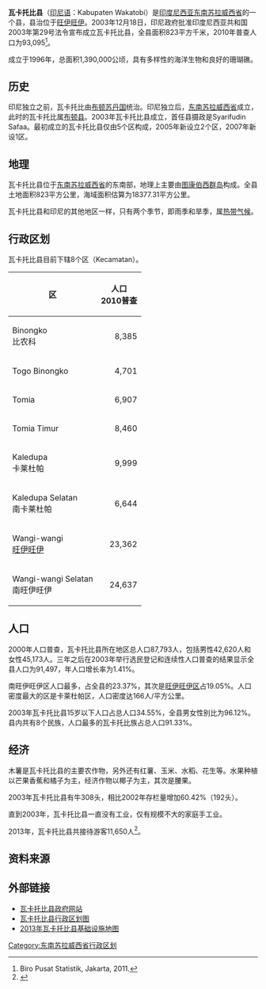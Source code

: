 {{Infobox settlement
| name                   = 瓦卡托比县
| official_name          = 
| native_name            = Kabupaten Wakatobi
| image_skyline          =
| native_name2           =
| nickname               = 
| motto                  = 
| image_size             =
| image_caption          = 
| image_flag             = 
| image_seal             = Lambang Kabupaten Wakatobi.png
| image_shield           = 
| image_map              = Lokasi Sulawesi Tenggara Kabupaten Wakatobi.svg
| mapsize                =
| map_caption            = 
| pushpin_map            = 
| coordinates_display    = 
| coordinates_region     = ID
|subdivision_type       = [[世界政区索引|国家]]
|subdivision_name       = [[印度尼西亚|印度尼西亚]]
|subdivision_type1      = [[印度尼西亚行政区划|省]]
|subdivision_name1      = [[东南苏拉威西省|东南苏拉威西省]]
| subdivision_type2      =
| subdivision_name2      =
| subdivision_type3      =
| subdivision_name3      =
|seat_type     = 首府
|seat     = [[旺伊旺伊|旺伊旺伊]]
| government_type        = 
| leader_title           = 摄政
| leader_name            = H. Arhawi, SE
| leader_title1          = <!-- for places with, say, both a mayor and a city manager -->
| leader_name1           =
| leader_title2          =
| leader_name2           =
| leader_title3          =
| leader_name3           =
| established_title      = <!-- Settled -->
| established_date       =
| established_title2     = <!-- Incorporated (town) -->
| established_date2      =
| established_title3     = <!-- Incorporated (city) -->
| established_date3      =
| area_magnitude         =
| area_total_km2         = 823
| area_total_sq_mi       =
| area_land_km2          = 
| area_land_sq_mi        =
| area_water_km2         = 
| area_water_sq_mi       =
| area_water_percent     =
| area_urban_km2         =
| area_urban_sq_mi       =
| area_metro_km2         =
| area_metro_sq_mi       =
| population_as_of       = 2014
| population             = 
| population_footnotes   =
| population_total               = 94,789
| population_density_km2         = auto
| population_metro               = 
| population_density_metro_km2   = 
| population_urban               =
| population_density_urban_km2   =
| population_blank1_title        =
| population_blank1              =
| population_blank2_title        =
| population_blank2              =
| population_density_blank1_km2 =
| timezone               = [[印度尼西亚时间|WITA]]
| utc_offset             = +8
| timezone_DST           =
| utc_offset_DST         =
| latd  =   
| latm  =  
| lats  =  
| latNS  = 
| longd =  
| longm =  
| longs =  
| longEW = 
| elevation_m            = 
| elevation_ft           =
| postal_code_type       = <!-- enter ZIP code, Postcode, Post code, Postal code... -->
| postal_code            =
| area_code              = +62 040x
|blank_name_sec1          = 
|blank_info_sec1          = 
| website                = [http://www.wakatobikab.go.id/ www.wakatobikab.go.id]
| footnotes              =
}}

'''瓦卡托比县'''（[[印尼语|印尼语]]：Kabupaten Wakatobi）是[[印度尼西亚|印度尼西亚]][[东南苏拉威西省|东南苏拉威西省]]的一个县，县治位于[[旺伊旺伊|旺伊旺伊]]。2003年12月18日，印尼政府批准印度尼西亚共和国2003年第29号法令宣布成立瓦卡托比县，全县面积823平方千米，2010年普查人口为93,095<ref>Biro Pusat Statistik, Jakarta, 2011.</ref>。

{{le|瓦卡托比海上国家公园|Wakatobi National Park}}成立于1996年，总面积1,390,000公顷，具有多样性的海洋生物和良好的珊瑚礁。

==历史==

印尼独立之前，瓦卡托比由[[布顿苏丹国|布顿苏丹国]]统治。印尼独立后，[[东南苏拉威西省|东南苏拉威西省]]成立，此时的瓦卡托比属[[布顿县|布顿县]]。2003年瓦卡托比县成立，首任县摄政是Syarifudin Safaa。最初成立的瓦卡托比县仅由5个区构成，2005年新设立2个区，2007年新设1区。

==地理==

瓦卡托比县位于[[东南苏拉威西省|东南苏拉威西省]]的东南部，地理上主要由[[图康伯西群岛|图康伯西群岛]]构成。全县土地面积823平方公里，海域面积估算为18377.31平方公里。

瓦卡托比县和印尼的其他地区一样，只有两个季节，即雨季和旱季，属[[热带气候|热带气候]]。

==行政区划==

瓦卡托比县目前下辖8个区（Kecamatan）。

{| class="sortable wikitable"
|-
! 区 || 人口<br>2010普查
|-
| Binongko<br>比农科 ||align="right"|8,385
|-
| Togo Binongko ||align="right"|4,701
|-
| Tomia ||align="right"|6,907
|-
| Tomia Timur ||align="right"|8,460
|-
| Kaledupa<br>卡莱杜帕 ||align="right"|9,999
|-
| Kaledupa Selatan<br>南卡莱杜帕 ||align="right"|6,644
|-
| Wangi-wangi<br>[[旺伊旺伊|旺伊旺伊]] ||align="right"|23,362
|-
| Wangi-wangi Selatan<br>南旺伊旺伊 ||align="right"|24,637
|}

==人口==

2000年人口普查，瓦卡托比县所在地区总人口87,793人，包括男性42,620人和女性45,173人。三年之后在2003年举行选民登记和连续性人口普查的结果显示全县人口为91,497，年人口增长率为1.41%。

南旺伊旺伊区人口最多，占全县的23.37%，其次是[[旺伊旺伊|旺伊旺伊区]]占19.05%。人口密度最大的区是卡莱杜帕区，人口密度达166人/平方公里。

2003年瓦卡托比县15岁以下人口占总人口34.55%，全县男女性别比为96.12%。县内共有8个民族，人口最多的瓦卡托比族占总人口91.33%。

==经济==

木薯是瓦卡托比县的主要农作物，另外还有红薯、玉米、水稻、花生等。水果种植以芒果香蕉和橘子为主，经济作物以椰子为主，其次是腰果。

2003年瓦卡托比县有牛308头，相比2002年存栏量增加60.42%（192头）。

直到2003年，瓦卡托比县一直没有工业，仅有规模不大的家庭手工业。

2013年，瓦卡托比县共接待游客11,650人<ref>{{cite web |url=http://www.antaranews.com/berita/417711/wisatawan-ke-wakatobi-capai-11000 |title=Wisatawan ke Wakatobi capai 11.000 |author=Natisha Andarningtyas |date=February 6, 2014 |accessdate=2017-05-29 |archive-date=2017-10-15 |archive-url=https://web.archive.org/web/20171015010257/http://www.antaranews.com/berita/417711/wisatawan-ke-wakatobi-capai-11000 |dead-url=no }}</ref>。

==资料来源==

{{reflist}}

==外部链接==

*[http://www.wakatobikab.go.id/ 瓦卡托比县政府网站] {{Wayback|url=http://www.wakatobikab.go.id/ |date=20210126073940 }}
*[https://petatematikindo.files.wordpress.com/2013/07/administrasi-wakatobi-a1-1.jpg 瓦卡托比县行政区划图]
*[http://loketpeta.pu.go.id/peta-infrastruktur-kabupaten-wakatobi-2013 2013年瓦卡托比县基础设施地图] {{Wayback|url=http://loketpeta.pu.go.id/peta-infrastruktur-kabupaten-wakatobi-2013 |date=20200216204441 }}

{{东南苏拉威西省行政区划}}

[[Category:东南苏拉威西省行政区划|Category:东南苏拉威西省行政区划]]